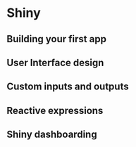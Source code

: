 # Shiny

## Building your first app

## User Interface design

## Custom inputs and outputs

## Reactive expressions

## Shiny dashboarding
